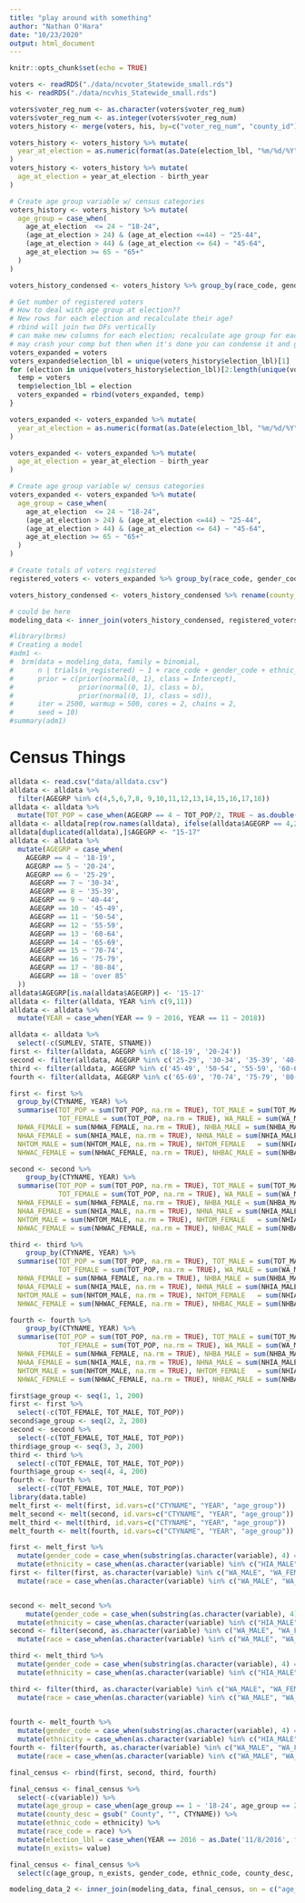 ```yaml
---
title: "play around with something"
author: "Nathan O'Hara"
date: "10/23/2020"
output: html_document
---
```


```r
knitr::opts_chunk$set(echo = TRUE)
```

```r
voters <- readRDS("./data/ncvoter_Statewide_small.rds")
his <- readRDS("./data/ncvhis_Statewide_small.rds")
```

```r
voters$voter_reg_num <- as.character(voters$voter_reg_num)
voters$voter_reg_num <- as.integer(voters$voter_reg_num)
voters_history <- merge(voters, his, by=c("voter_reg_num", "county_id")) #need to fix this line, dunno what happening
```



```r
voters_history <- voters_history %>% mutate(
  year_at_election = as.numeric(format(as.Date(election_lbl, "%m/%d/%Y"), "%Y"))
)
voters_history <- voters_history %>% mutate(
  age_at_election = year_at_election - birth_year
)
```

```r
# Create age group variable w/ census categories
voters_history <- voters_history %>% mutate(
  age_group = case_when(
    age_at_election  <= 24 ~ "18-24",
    (age_at_election > 24) & (age_at_election <=44) ~ "25-44",
    (age_at_election > 44) & (age_at_election <= 64) ~ "45-64",
    age_at_election >= 65 ~ "65+"
  )
)
```

```r
voters_history_condensed <- voters_history %>% group_by(race_code, gender_code, ethnic_code, age_group, county_desc.x, election_lbl) %>% summarise(n = n())
```

```r
# Get number of registered voters
# How to deal with age group at election??
# New rows for each election and recalculate their age?
# rbind will join two DFs vertically
# can make new columns for each election; recalculate age group for each of those elections
# may crash your comp but then when it's done you can condense it and garbage collect the orig df
voters_expanded = voters
voters_expanded$election_lbl = unique(voters_history$election_lbl)[1]
for (election in unique(voters_history$election_lbl)[2:length(unique(voters_history$election_lbl))]){
  temp = voters
  temp$election_lbl = election
  voters_expanded = rbind(voters_expanded, temp)
}
```

```r
voters_expanded <- voters_expanded %>% mutate(
  year_at_election = as.numeric(format(as.Date(election_lbl, "%m/%d/%Y"), "%Y"))
)
```

```r
voters_expanded <- voters_expanded %>% mutate(
  age_at_election = year_at_election - birth_year
)
```

```r
# Create age group variable w/ census categories
voters_expanded <- voters_expanded %>% mutate(
  age_group = case_when(
    age_at_election  <= 24 ~ "18-24",
    (age_at_election > 24) & (age_at_election <=44) ~ "25-44",
    (age_at_election > 44) & (age_at_election <= 64) ~ "45-64",
    age_at_election >= 65 ~ "65+"
  )
)
```


```r
# Create totals of voters registered 
registered_voters <- voters_expanded %>% group_by(race_code, gender_code, ethnic_code, election_lbl, age_group, county_desc) %>% summarise(n_registered = n())
```

```r
voters_history_condensed <- voters_history_condensed %>% rename(county_desc = county_desc.x)
```

```r
# could be here
modeling_data <- inner_join(voters_history_condensed, registered_voters, by = c("race_code", "gender_code", "ethnic_code","age_group", "election_lbl", "county_desc"))
```

```r
#library(brms)
# Creating a model
#adm1 <-
#  brm(data = modeling_data, family = binomial,
#      n | trials(n_registered) ~ 1 + race_code + gender_code + ethnic_code + election_lbl + age_group + (1|county_desc),
#      prior = c(prior(normal(0, 1), class = Intercept),
#                prior(normal(0, 1), class = b),
#                prior(normal(0, 1), class = sd)),
#      iter = 2500, warmup = 500, cores = 2, chains = 2,
#      seed = 10)
#summary(adm1)
```

# Census Things

```r
alldata <- read.csv("data/alldata.csv")
alldata <- alldata %>%
  filter(AGEGRP %in% c(4,5,6,7,8, 9,10,11,12,13,14,15,16,17,18))
alldata <- alldata %>%
  mutate(TOT_POP = case_when(AGEGRP == 4 ~ TOT_POP/2, TRUE ~ as.double(TOT_POP)))
alldata <- alldata[rep(row.names(alldata), ifelse(alldata$AGEGRP == 4,2,1)),]
alldata[duplicated(alldata),]$AGEGRP <- "15-17"
alldata <- alldata %>%
  mutate(AGEGRP = case_when(
    AGEGRP == 4 ~ '18-19',
    AGEGRP == 5 ~ '20-24',
    AGEGRP == 6 ~ '25-29',
     AGEGRP == 7 ~ '30-34',
     AGEGRP == 8 ~ '35-39',
     AGEGRP == 9 ~ '40-44',
     AGEGRP == 10 ~ '45-49',
     AGEGRP == 11 ~ '50-54',
     AGEGRP == 12 ~ '55-59',
     AGEGRP == 13 ~ '60-64',
     AGEGRP == 14 ~ '65-69',
     AGEGRP == 15 ~ '70-74',
     AGEGRP == 16 ~ '75-79',
     AGEGRP == 17 ~ '80-84',
     AGEGRP == 18 ~ 'over 85'
  ))
alldata$AGEGRP[is.na(alldata$AGEGRP)] <- '15-17'
alldata <- filter(alldata, YEAR %in% c(9,11))
alldata <- alldata %>%
  mutate(YEAR = case_when(YEAR == 9 ~ 2016, YEAR == 11 ~ 2018))

alldata <- alldata %>%
  select(-c(SUMLEV, STATE, STNAME))
first <- filter(alldata, AGEGRP %in% c('18-19', '20-24'))
second <- filter(alldata, AGEGRP %in% c('25-29', '30-34', '35-39', '40-44'))
third <- filter(alldata, AGEGRP %in% c('45-49', '50-54', '55-59', '60-64'))
fourth <- filter(alldata, AGEGRP %in% c('65-69', '70-74', '75-79', '80-84', 'over 85'))

first <- first %>%
  group_by(CTYNAME, YEAR) %>%
  summarise(TOT_POP = sum(TOT_POP, na.rm = TRUE), TOT_MALE = sum(TOT_MALE, na.rm = TRUE), 
            TOT_FEMALE = sum(TOT_POP, na.rm = TRUE), WA_MALE = sum(WA_MALE, na.rm = TRUE), WA_FEMALE = sum(WA_FEMALE, na.rm = TRUE),  BA_MALE = sum(BA_MALE, na.rm = TRUE), BA_FEMALE = sum(BA_FEMALE, na.rm = TRUE),  IA_MALE = sum(IA_MALE, na.rm = TRUE), IA_FEMALE = sum(IA_FEMALE, na.rm = TRUE), AA_MALE = sum(AA_MALE, na.rm = TRUE), AA_FEMALE = sum(AA_FEMALE, na.rm = TRUE), NA_MALE = sum(AA_MALE, na.rm = TRUE), NA_FEMALE  = sum(NA_FEMALE, na.rm = TRUE),TOM_MALE = sum(TOM_MALE, na.rm = TRUE),  TOM_FEMALE   = sum(TOM_FEMALE, na.rm = TRUE),  WAC_MALE = sum(WAC_MALE, na.rm = TRUE), WAC_FEMALE  = sum(WAC_FEMALE, na.rm = TRUE),BAC_MALE= sum(BAC_MALE, na.rm = TRUE),BAC_FEMALE  = sum(BAC_FEMALE, na.rm = TRUE), IAC_MALE = sum(IAC_MALE, na.rm = TRUE), IAC_FEMALE = sum(IAC_FEMALE, na.rm = TRUE), AAC_MALE = sum(AAC_MALE, na.rm = TRUE), AAC_FEMALE = sum(AAC_FEMALE, na.rm = TRUE), NAC_MALE= sum(NAC_MALE, na.rm = TRUE), NAC_FEMALE = sum(NAC_FEMALE, na.rm = TRUE), NH_MALE = sum(NH_MALE, na.rm = TRUE), NH_FEMALE= sum(NH_FEMALE, na.rm = TRUE), NHWA_MALE= sum(NHWA_MALE, na.rm = TRUE),
  NHWA_FEMALE = sum(NHWA_FEMALE, na.rm = TRUE), NHBA_MALE = sum(NHBA_MALE, na.rm = TRUE), NHBA_FEMALE = sum(NHBA_FEMALE, na.rm = TRUE), NHIA_MALE = sum(NHIA_MALE, na.rm = TRUE), NHIA_FEMALE = sum(NHIA_FEMALE, na.rm = TRUE), NHAA_MALE = sum(NHAA_MALE, na.rm = TRUE), 
  NHAA_FEMALE = sum(NHIA_MALE, na.rm = TRUE), NHNA_MALE = sum(NHIA_MALE, na.rm = TRUE), NHNA_FEMALE = sum(NHNA_FEMALE, na.rm = TRUE),
  NHTOM_MALE = sum(NHTOM_MALE, na.rm = TRUE), NHTOM_FEMALE   = sum(NHIA_MALE, na.rm = TRUE), NHWAC_MALE = sum(NHIA_MALE, na.rm = TRUE),
  NHWAC_FEMALE = sum(NHWAC_FEMALE, na.rm = TRUE), NHBAC_MALE = sum(NHBAC_MALE, na.rm = TRUE), NHBAC_FEMALE = sum(NHBAC_FEMALE, na.rm = TRUE), NHIAC_MALE = sum(NHIAC_MALE, na.rm = TRUE),  NHIAC_FEMALE = sum(NHIAC_FEMALE, na.rm = TRUE), NHAAC_MALE  = sum(NHAAC_MALE, na.rm = TRUE), NHAAC_FEMALE = sum(NHAAC_FEMALE, na.rm = TRUE), NHNAC_MALE = sum(NHNAC_MALE, na.rm = TRUE), NHNAC_FEMALE = sum(NHNAC_FEMALE, na.rm = TRUE),  H_MALE = sum(H_MALE, na.rm = TRUE), H_FEMALE = sum(H_FEMALE, na.rm = TRUE), HWA_MALE = sum(HWA_MALE, na.rm = TRUE), HWA_FEMALE = sum(HWA_FEMALE, na.rm = TRUE), HBA_MALE = sum(HBA_MALE, na.rm = TRUE), HBA_FEMALE = sum(HBA_FEMALE, na.rm = TRUE),   HIA_MALE     = sum(HIA_MALE, na.rm = TRUE), HIA_FEMALE = sum(HIA_FEMALE, na.rm = TRUE), HAA_MALE  = sum(HAA_MALE, na.rm = TRUE), HAA_FEMALE = sum(HAA_FEMALE, na.rm = TRUE), HNA_MALE = sum(HNA_MALE, na.rm = TRUE), HNA_FEMALE = sum(HNA_FEMALE, na.rm = TRUE), HTOM_MALE  = sum(HTOM_MALE, na.rm = TRUE),HTOM_FEMALE = sum(HTOM_FEMALE, na.rm = TRUE), HWAC_MALE = sum(HWAC_MALE, na.rm = TRUE), HWAC_FEMALE = sum(HWAC_FEMALE, na.rm = TRUE), HBAC_MALE = sum(HBAC_MALE, na.rm = TRUE), HBAC_FEMALE = sum(HBAC_FEMALE, na.rm = TRUE), HIAC_MALE = sum(HIAC_MALE, na.rm = TRUE), HIAC_FEMALE = sum(HIAC_FEMALE, na.rm = TRUE), HAAC_MALE  = sum(HAAC_MALE, na.rm = TRUE), HAAC_FEMALE = sum(HAAC_FEMALE, na.rm = TRUE), HNAC_MALE = sum(HNAC_MALE, na.rm = TRUE), HNAC_FEMALE  = sum(HNAC_FEMALE, na.rm = TRUE))

second <- second %>%
    group_by(CTYNAME, YEAR) %>%
  summarise(TOT_POP = sum(TOT_POP, na.rm = TRUE), TOT_MALE = sum(TOT_MALE, na.rm = TRUE), 
            TOT_FEMALE = sum(TOT_POP, na.rm = TRUE), WA_MALE = sum(WA_MALE, na.rm = TRUE), WA_FEMALE = sum(WA_FEMALE, na.rm = TRUE),  BA_MALE = sum(BA_MALE, na.rm = TRUE), BA_FEMALE = sum(BA_FEMALE, na.rm = TRUE),  IA_MALE = sum(IA_MALE, na.rm = TRUE), IA_FEMALE = sum(IA_FEMALE, na.rm = TRUE), AA_MALE = sum(AA_MALE, na.rm = TRUE), AA_FEMALE = sum(AA_FEMALE, na.rm = TRUE), NA_MALE = sum(AA_MALE, na.rm = TRUE), NA_FEMALE  = sum(NA_FEMALE, na.rm = TRUE),TOM_MALE = sum(TOM_MALE, na.rm = TRUE),  TOM_FEMALE   = sum(TOM_FEMALE, na.rm = TRUE),  WAC_MALE = sum(WAC_MALE, na.rm = TRUE), WAC_FEMALE  = sum(WAC_FEMALE, na.rm = TRUE),BAC_MALE= sum(BAC_MALE, na.rm = TRUE),BAC_FEMALE  = sum(BAC_FEMALE, na.rm = TRUE), IAC_MALE = sum(IAC_MALE, na.rm = TRUE), IAC_FEMALE = sum(IAC_FEMALE, na.rm = TRUE), AAC_MALE = sum(AAC_MALE, na.rm = TRUE), AAC_FEMALE = sum(AAC_FEMALE, na.rm = TRUE), NAC_MALE= sum(NAC_MALE, na.rm = TRUE), NAC_FEMALE = sum(NAC_FEMALE, na.rm = TRUE), NH_MALE = sum(NH_MALE, na.rm = TRUE), NH_FEMALE= sum(NH_FEMALE, na.rm = TRUE), NHWA_MALE= sum(NHWA_MALE, na.rm = TRUE),
  NHWA_FEMALE = sum(NHWA_FEMALE, na.rm = TRUE), NHBA_MALE = sum(NHBA_MALE, na.rm = TRUE), NHBA_FEMALE = sum(NHBA_FEMALE, na.rm = TRUE), NHIA_MALE = sum(NHIA_MALE, na.rm = TRUE), NHIA_FEMALE = sum(NHIA_FEMALE, na.rm = TRUE), NHAA_MALE = sum(NHAA_MALE, na.rm = TRUE), 
  NHAA_FEMALE = sum(NHIA_MALE, na.rm = TRUE), NHNA_MALE = sum(NHIA_MALE, na.rm = TRUE), NHNA_FEMALE = sum(NHNA_FEMALE, na.rm = TRUE),
  NHTOM_MALE = sum(NHTOM_MALE, na.rm = TRUE), NHTOM_FEMALE   = sum(NHIA_MALE, na.rm = TRUE), NHWAC_MALE = sum(NHIA_MALE, na.rm = TRUE),
  NHWAC_FEMALE = sum(NHWAC_FEMALE, na.rm = TRUE), NHBAC_MALE = sum(NHBAC_MALE, na.rm = TRUE), NHBAC_FEMALE = sum(NHBAC_FEMALE, na.rm = TRUE), NHIAC_MALE = sum(NHIAC_MALE, na.rm = TRUE),  NHIAC_FEMALE = sum(NHIAC_FEMALE, na.rm = TRUE), NHAAC_MALE  = sum(NHAAC_MALE, na.rm = TRUE), NHAAC_FEMALE = sum(NHAAC_FEMALE, na.rm = TRUE), NHNAC_MALE = sum(NHNAC_MALE, na.rm = TRUE), NHNAC_FEMALE = sum(NHNAC_FEMALE, na.rm = TRUE),  H_MALE = sum(H_MALE, na.rm = TRUE), H_FEMALE = sum(H_FEMALE, na.rm = TRUE), HWA_MALE = sum(HWA_MALE, na.rm = TRUE), HWA_FEMALE = sum(HWA_FEMALE, na.rm = TRUE), HBA_MALE = sum(HBA_MALE, na.rm = TRUE), HBA_FEMALE = sum(HBA_FEMALE, na.rm = TRUE),   HIA_MALE     = sum(HIA_MALE, na.rm = TRUE), HIA_FEMALE = sum(HIA_FEMALE, na.rm = TRUE), HAA_MALE  = sum(HAA_MALE, na.rm = TRUE), HAA_FEMALE = sum(HAA_FEMALE, na.rm = TRUE), HNA_MALE = sum(HNA_MALE, na.rm = TRUE), HNA_FEMALE = sum(HNA_FEMALE, na.rm = TRUE), HTOM_MALE  = sum(HTOM_MALE, na.rm = TRUE),HTOM_FEMALE = sum(HTOM_FEMALE, na.rm = TRUE), HWAC_MALE = sum(HWAC_MALE, na.rm = TRUE), HWAC_FEMALE = sum(HWAC_FEMALE, na.rm = TRUE), HBAC_MALE = sum(HBAC_MALE, na.rm = TRUE), HBAC_FEMALE = sum(HBAC_FEMALE, na.rm = TRUE), HIAC_MALE = sum(HIAC_MALE, na.rm = TRUE), HIAC_FEMALE = sum(HIAC_FEMALE, na.rm = TRUE), HAAC_MALE  = sum(HAAC_MALE, na.rm = TRUE), HAAC_FEMALE = sum(HAAC_FEMALE, na.rm = TRUE), HNAC_MALE = sum(HNAC_MALE, na.rm = TRUE), HNAC_FEMALE  = sum(HNAC_FEMALE, na.rm = TRUE))

third <- third %>%
    group_by(CTYNAME, YEAR) %>%
  summarise(TOT_POP = sum(TOT_POP, na.rm = TRUE), TOT_MALE = sum(TOT_MALE, na.rm = TRUE), 
            TOT_FEMALE = sum(TOT_POP, na.rm = TRUE), WA_MALE = sum(WA_MALE, na.rm = TRUE), WA_FEMALE = sum(WA_FEMALE, na.rm = TRUE),  BA_MALE = sum(BA_MALE, na.rm = TRUE), BA_FEMALE = sum(BA_FEMALE, na.rm = TRUE),  IA_MALE = sum(IA_MALE, na.rm = TRUE), IA_FEMALE = sum(IA_FEMALE, na.rm = TRUE), AA_MALE = sum(AA_MALE, na.rm = TRUE), AA_FEMALE = sum(AA_FEMALE, na.rm = TRUE), NA_MALE = sum(AA_MALE, na.rm = TRUE), NA_FEMALE  = sum(NA_FEMALE, na.rm = TRUE),TOM_MALE = sum(TOM_MALE, na.rm = TRUE),  TOM_FEMALE   = sum(TOM_FEMALE, na.rm = TRUE),  WAC_MALE = sum(WAC_MALE, na.rm = TRUE), WAC_FEMALE  = sum(WAC_FEMALE, na.rm = TRUE),BAC_MALE= sum(BAC_MALE, na.rm = TRUE),BAC_FEMALE  = sum(BAC_FEMALE, na.rm = TRUE), IAC_MALE = sum(IAC_MALE, na.rm = TRUE), IAC_FEMALE = sum(IAC_FEMALE, na.rm = TRUE), AAC_MALE = sum(AAC_MALE, na.rm = TRUE), AAC_FEMALE = sum(AAC_FEMALE, na.rm = TRUE), NAC_MALE= sum(NAC_MALE, na.rm = TRUE), NAC_FEMALE = sum(NAC_FEMALE, na.rm = TRUE), NH_MALE = sum(NH_MALE, na.rm = TRUE), NH_FEMALE= sum(NH_FEMALE, na.rm = TRUE), NHWA_MALE= sum(NHWA_MALE, na.rm = TRUE),
  NHWA_FEMALE = sum(NHWA_FEMALE, na.rm = TRUE), NHBA_MALE = sum(NHBA_MALE, na.rm = TRUE), NHBA_FEMALE = sum(NHBA_FEMALE, na.rm = TRUE), NHIA_MALE = sum(NHIA_MALE, na.rm = TRUE), NHIA_FEMALE = sum(NHIA_FEMALE, na.rm = TRUE), NHAA_MALE = sum(NHAA_MALE, na.rm = TRUE), 
  NHAA_FEMALE = sum(NHIA_MALE, na.rm = TRUE), NHNA_MALE = sum(NHIA_MALE, na.rm = TRUE), NHNA_FEMALE = sum(NHNA_FEMALE, na.rm = TRUE),
  NHTOM_MALE = sum(NHTOM_MALE, na.rm = TRUE), NHTOM_FEMALE   = sum(NHIA_MALE, na.rm = TRUE), NHWAC_MALE = sum(NHIA_MALE, na.rm = TRUE),
  NHWAC_FEMALE = sum(NHWAC_FEMALE, na.rm = TRUE), NHBAC_MALE = sum(NHBAC_MALE, na.rm = TRUE), NHBAC_FEMALE = sum(NHBAC_FEMALE, na.rm = TRUE), NHIAC_MALE = sum(NHIAC_MALE, na.rm = TRUE),  NHIAC_FEMALE = sum(NHIAC_FEMALE, na.rm = TRUE), NHAAC_MALE  = sum(NHAAC_MALE, na.rm = TRUE), NHAAC_FEMALE = sum(NHAAC_FEMALE, na.rm = TRUE), NHNAC_MALE = sum(NHNAC_MALE, na.rm = TRUE), NHNAC_FEMALE = sum(NHNAC_FEMALE, na.rm = TRUE),  H_MALE = sum(H_MALE, na.rm = TRUE), H_FEMALE = sum(H_FEMALE, na.rm = TRUE), HWA_MALE = sum(HWA_MALE, na.rm = TRUE), HWA_FEMALE = sum(HWA_FEMALE, na.rm = TRUE), HBA_MALE = sum(HBA_MALE, na.rm = TRUE), HBA_FEMALE = sum(HBA_FEMALE, na.rm = TRUE),   HIA_MALE     = sum(HIA_MALE, na.rm = TRUE), HIA_FEMALE = sum(HIA_FEMALE, na.rm = TRUE), HAA_MALE  = sum(HAA_MALE, na.rm = TRUE), HAA_FEMALE = sum(HAA_FEMALE, na.rm = TRUE), HNA_MALE = sum(HNA_MALE, na.rm = TRUE), HNA_FEMALE = sum(HNA_FEMALE, na.rm = TRUE), HTOM_MALE  = sum(HTOM_MALE, na.rm = TRUE),HTOM_FEMALE = sum(HTOM_FEMALE, na.rm = TRUE), HWAC_MALE = sum(HWAC_MALE, na.rm = TRUE), HWAC_FEMALE = sum(HWAC_FEMALE, na.rm = TRUE), HBAC_MALE = sum(HBAC_MALE, na.rm = TRUE), HBAC_FEMALE = sum(HBAC_FEMALE, na.rm = TRUE), HIAC_MALE = sum(HIAC_MALE, na.rm = TRUE), HIAC_FEMALE = sum(HIAC_FEMALE, na.rm = TRUE), HAAC_MALE  = sum(HAAC_MALE, na.rm = TRUE), HAAC_FEMALE = sum(HAAC_FEMALE, na.rm = TRUE), HNAC_MALE = sum(HNAC_MALE, na.rm = TRUE), HNAC_FEMALE  = sum(HNAC_FEMALE, na.rm = TRUE))

fourth <- fourth %>%
    group_by(CTYNAME, YEAR) %>%
  summarise(TOT_POP = sum(TOT_POP, na.rm = TRUE), TOT_MALE = sum(TOT_MALE, na.rm = TRUE), 
            TOT_FEMALE = sum(TOT_POP, na.rm = TRUE), WA_MALE = sum(WA_MALE, na.rm = TRUE), WA_FEMALE = sum(WA_FEMALE, na.rm = TRUE),  BA_MALE = sum(BA_MALE, na.rm = TRUE), BA_FEMALE = sum(BA_FEMALE, na.rm = TRUE),  IA_MALE = sum(IA_MALE, na.rm = TRUE), IA_FEMALE = sum(IA_FEMALE, na.rm = TRUE), AA_MALE = sum(AA_MALE, na.rm = TRUE), AA_FEMALE = sum(AA_FEMALE, na.rm = TRUE), NA_MALE = sum(AA_MALE, na.rm = TRUE), NA_FEMALE  = sum(NA_FEMALE, na.rm = TRUE),TOM_MALE = sum(TOM_MALE, na.rm = TRUE),  TOM_FEMALE   = sum(TOM_FEMALE, na.rm = TRUE),  WAC_MALE = sum(WAC_MALE, na.rm = TRUE), WAC_FEMALE  = sum(WAC_FEMALE, na.rm = TRUE),BAC_MALE= sum(BAC_MALE, na.rm = TRUE),BAC_FEMALE  = sum(BAC_FEMALE, na.rm = TRUE), IAC_MALE = sum(IAC_MALE, na.rm = TRUE), IAC_FEMALE = sum(IAC_FEMALE, na.rm = TRUE), AAC_MALE = sum(AAC_MALE, na.rm = TRUE), AAC_FEMALE = sum(AAC_FEMALE, na.rm = TRUE), NAC_MALE= sum(NAC_MALE, na.rm = TRUE), NAC_FEMALE = sum(NAC_FEMALE, na.rm = TRUE), NH_MALE = sum(NH_MALE, na.rm = TRUE), NH_FEMALE= sum(NH_FEMALE, na.rm = TRUE), NHWA_MALE= sum(NHWA_MALE, na.rm = TRUE),
  NHWA_FEMALE = sum(NHWA_FEMALE, na.rm = TRUE), NHBA_MALE = sum(NHBA_MALE, na.rm = TRUE), NHBA_FEMALE = sum(NHBA_FEMALE, na.rm = TRUE), NHIA_MALE = sum(NHIA_MALE, na.rm = TRUE), NHIA_FEMALE = sum(NHIA_FEMALE, na.rm = TRUE), NHAA_MALE = sum(NHAA_MALE, na.rm = TRUE), 
  NHAA_FEMALE = sum(NHIA_MALE, na.rm = TRUE), NHNA_MALE = sum(NHIA_MALE, na.rm = TRUE), NHNA_FEMALE = sum(NHNA_FEMALE, na.rm = TRUE),
  NHTOM_MALE = sum(NHTOM_MALE, na.rm = TRUE), NHTOM_FEMALE   = sum(NHIA_MALE, na.rm = TRUE), NHWAC_MALE = sum(NHIA_MALE, na.rm = TRUE),
  NHWAC_FEMALE = sum(NHWAC_FEMALE, na.rm = TRUE), NHBAC_MALE = sum(NHBAC_MALE, na.rm = TRUE), NHBAC_FEMALE = sum(NHBAC_FEMALE, na.rm = TRUE), NHIAC_MALE = sum(NHIAC_MALE, na.rm = TRUE),  NHIAC_FEMALE = sum(NHIAC_FEMALE, na.rm = TRUE), NHAAC_MALE  = sum(NHAAC_MALE, na.rm = TRUE), NHAAC_FEMALE = sum(NHAAC_FEMALE, na.rm = TRUE), NHNAC_MALE = sum(NHNAC_MALE, na.rm = TRUE), NHNAC_FEMALE = sum(NHNAC_FEMALE, na.rm = TRUE),  H_MALE = sum(H_MALE, na.rm = TRUE), H_FEMALE = sum(H_FEMALE, na.rm = TRUE), HWA_MALE = sum(HWA_MALE, na.rm = TRUE), HWA_FEMALE = sum(HWA_FEMALE, na.rm = TRUE), HBA_MALE = sum(HBA_MALE, na.rm = TRUE), HBA_FEMALE = sum(HBA_FEMALE, na.rm = TRUE),   HIA_MALE     = sum(HIA_MALE, na.rm = TRUE), HIA_FEMALE = sum(HIA_FEMALE, na.rm = TRUE), HAA_MALE  = sum(HAA_MALE, na.rm = TRUE), HAA_FEMALE = sum(HAA_FEMALE, na.rm = TRUE), HNA_MALE = sum(HNA_MALE, na.rm = TRUE), HNA_FEMALE = sum(HNA_FEMALE, na.rm = TRUE), HTOM_MALE  = sum(HTOM_MALE, na.rm = TRUE),HTOM_FEMALE = sum(HTOM_FEMALE, na.rm = TRUE), HWAC_MALE = sum(HWAC_MALE, na.rm = TRUE), HWAC_FEMALE = sum(HWAC_FEMALE, na.rm = TRUE), HBAC_MALE = sum(HBAC_MALE, na.rm = TRUE), HBAC_FEMALE = sum(HBAC_FEMALE, na.rm = TRUE), HIAC_MALE = sum(HIAC_MALE, na.rm = TRUE), HIAC_FEMALE = sum(HIAC_FEMALE, na.rm = TRUE), HAAC_MALE  = sum(HAAC_MALE, na.rm = TRUE), HAAC_FEMALE = sum(HAAC_FEMALE, na.rm = TRUE), HNAC_MALE = sum(HNAC_MALE, na.rm = TRUE), HNAC_FEMALE  = sum(HNAC_FEMALE, na.rm = TRUE))

first$age_group <- seq(1, 1, 200)
first <- first %>%
  select(-c(TOT_FEMALE, TOT_MALE, TOT_POP))
second$age_group <- seq(2, 2, 200)
second <- second %>%
  select(-c(TOT_FEMALE, TOT_MALE, TOT_POP))
third$age_group <- seq(3, 3, 200)
third <- third %>%
  select(-c(TOT_FEMALE, TOT_MALE, TOT_POP))
fourth$age_group <- seq(4, 4, 200)
fourth <- fourth %>%
  select(-c(TOT_FEMALE, TOT_MALE, TOT_POP))
library(data.table)
melt_first <- melt(first, id.vars=c("CTYNAME", "YEAR", "age_group"))
melt_second <- melt(second, id.vars=c("CTYNAME", "YEAR", "age_group"))
melt_third <- melt(third, id.vars=c("CTYNAME", "YEAR", "age_group"))
melt_fourth <- melt(fourth, id.vars=c("CTYNAME", "YEAR", "age_group"))

first <- melt_first %>%
  mutate(gender_code = case_when(substring(as.character(variable), 4) == 'MALE' ~ 'M', TRUE ~ 'F')) %>%
  mutate(ethnicity = case_when(as.character(variable) %in% c("HIA_MALE", "HIA_FEMALE", "HAA_MALE", "HAA_FEMALE", "HNA_MALE", "HNA_FEMALE", "HTOM_MALE", "HTOM_FEMALE", "HWAC_MALE", "HWAC_FEMALE", "HBAC_MALE", "HBAC_FEMALE", "HIAC_MALE", "HIAC_FEMALE", "HAAC_MALE", "HAAC_FEMALE", "HNAC_MALE", "HNAC_FEMALE") ~ 'HL', TRUE ~ 'NL')) 
first <- filter(first, as.character(variable) %in% c("WA_MALE", "WA_FEMALE", "BA_MALE", "BA_FEMALE", "IA_FEMALE", "IA_MALE", "IA_FEMALE", "AA_MALE", "AA_FEMALE", "NA_MALE", "NA_FEMALER", "TOM_MALE", "TOM_FEMALE", "NHWA_MALE", "NHWA_FEMALE", "NHIA_MALE", "NHIA_FEMALE", "NHBA_MALE", "NHBA_FEMALE", "NHAA_MALE", "NHAA_FEMALE", "NHNA_MALE", "NHANA_FEMALE", "NHTOM_MALE", "NHTOM_FEMALE", "HWA_MALE", "HWA_FEMALE", "HBA_MALE", "HBA_FEMALE", "HIA_MALE", "HIA_FEMALE", "HAA_MALE", "HAA_FEMALE", "HNA_MALE", "HNA_FEMALE", "HTOM_MALE", "HTOM_FEMALE")) %>%
  mutate(race = case_when(as.character(variable) %in% c("WA_MALE", "WA_FEMALE", "NHWA_MALE", "NHWA_FEMALE", "HWA_FEMALE", "HWA_MALE") ~ 'W', as.character(variable) %in% c("BA_MALE", "BA_FEMALE", "NHBA_MALE", "NHBA_FEMALE", "HBA_FEMALE", "HBA_MALE") ~ 'B', as.character(variable) %in% c("IA_MALE", "IA_FEMALE", "NHIA_MALE", "NHIA_FEMALE", "HIA_MALE", "HIA_FEMALE") ~ 'I', as.character(variable) %in% c("TOM_FEMALE", "TOM_MALE", "NHTOM_MALE", "NHTOM_FEMALE", "HTOM_MALE", "HTOM_FEMALE") ~ 'M', as.character(variable) %in% c("NA_MALE", "NA_FEMALE", "NHNA_FEMALE", "NHNA_MALE", "HNA_FEMALE", "HNA_MALE") ~ 'P', as.character(variable) %in% c("AA_MALE", "AA_FEMALE", "NHAA_MALE", "NHAA_FEMALE", "HAA_FEMALE", "HAA_MALE") ~ 'A', TRUE ~ 'O'))


second <- melt_second %>%
    mutate(gender_code = case_when(substring(as.character(variable), 4) == 'MALE' ~ 'M', TRUE ~ 'F')) %>%
  mutate(ethnicity = case_when(as.character(variable) %in% c("HIA_MALE", "HIA_FEMALE", "HAA_MALE", "HAA_FEMALE", "HNA_MALE", "HNA_FEMALE", "HTOM_MALE", "HTOM_FEMALE", "HWAC_MALE", "HWAC_FEMALE", "HBAC_MALE", "HBAC_FEMALE", "HIAC_MALE", "HIAC_FEMALE", "HAAC_MALE", "HAAC_FEMALE", "HNAC_MALE", "HNAC_FEMALE") ~ 'HL', TRUE ~ 'NL')) 
second <- filter(second, as.character(variable) %in% c("WA_MALE", "WA_FEMALE", "BA_MALE", "BA_FEMALE", "IA_FEMALE", "IA_MALE", "IA_FEMALE", "AA_MALE", "AA_FEMALE", "NA_MALE", "NA_FEMALER", "TOM_MALE", "TOM_FEMALE", "NHWA_MALE", "NHWA_FEMALE", "NHIA_MALE", "NHIA_FEMALE", "NHBA_MALE", "NHBA_FEMALE", "NHAA_MALE", "NHAA_FEMALE", "NHNA_MALE", "NHANA_FEMALE", "NHTOM_MALE", "NHTOM_FEMALE", "HWA_MALE", "HWA_FEMALE", "HBA_MALE", "HBA_FEMALE", "HIA_MALE", "HIA_FEMALE", "HAA_MALE", "HAA_FEMALE", "HNA_MALE", "HNA_FEMALE", "HTOM_MALE", "HTOM_FEMALE"))%>%
  mutate(race = case_when(as.character(variable) %in% c("WA_MALE", "WA_FEMALE", "NHWA_MALE", "NHWA_FEMALE", "HWA_FEMALE", "HWA_MALE") ~ 'W', as.character(variable) %in% c("BA_MALE", "BA_FEMALE", "NHBA_MALE", "NHBA_FEMALE", "HBA_FEMALE", "HBA_MALE") ~ 'B', as.character(variable) %in% c("IA_MALE", "IA_FEMALE", "NHIA_MALE", "NHIA_FEMALE", "HIA_MALE", "HIA_FEMALE") ~ 'I', as.character(variable) %in% c("TOM_FEMALE", "TOM_MALE", "NHTOM_MALE", "NHTOM_FEMALE", "HTOM_MALE", "HTOM_FEMALE") ~ 'M', as.character(variable) %in% c("NA_MALE", "NA_FEMALE", "NHNA_FEMALE", "NHNA_MALE", "HNA_FEMALE", "HNA_MALE") ~ 'P', as.character(variable) %in% c("AA_MALE", "AA_FEMALE", "NHAA_MALE", "NHAA_FEMALE", "HAA_FEMALE", "HAA_MALE") ~ 'A', TRUE ~ 'O'))

third <- melt_third %>%
  mutate(gender_code = case_when(substring(as.character(variable), 4) == 'MALE' ~ 'M', TRUE ~ 'F')) %>%
  mutate(ethnicity = case_when(as.character(variable) %in% c("HIA_MALE", "HIA_FEMALE", "HAA_MALE", "HAA_FEMALE", "HNA_MALE", "HNA_FEMALE", "HTOM_MALE", "HTOM_FEMALE", "HWAC_MALE", "HWAC_FEMALE", "HBAC_MALE", "HBAC_FEMALE", "HIAC_MALE", "HIAC_FEMALE", "HAAC_MALE", "HAAC_FEMALE", "HNAC_MALE", "HNAC_FEMALE") ~ 'HL', TRUE ~ 'NL')) 

third <- filter(third, as.character(variable) %in% c("WA_MALE", "WA_FEMALE", "BA_MALE", "BA_FEMALE", "IA_FEMALE", "IA_MALE", "IA_FEMALE", "AA_MALE", "AA_FEMALE", "NA_MALE", "NA_FEMALER", "TOM_MALE", "TOM_FEMALE", "NHWA_MALE", "NHWA_FEMALE", "NHIA_MALE", "NHIA_FEMALE", "NHBA_MALE", "NHBA_FEMALE", "NHAA_MALE", "NHAA_FEMALE", "NHNA_MALE", "NHANA_FEMALE", "NHTOM_MALE", "NHTOM_FEMALE", "HWA_MALE", "HWA_FEMALE", "HBA_MALE", "HBA_FEMALE", "HIA_MALE", "HIA_FEMALE", "HAA_MALE", "HAA_FEMALE", "HNA_MALE", "HNA_FEMALE", "HTOM_MALE", "HTOM_FEMALE")) %>%
  mutate(race = case_when(as.character(variable) %in% c("WA_MALE", "WA_FEMALE", "NHWA_MALE", "NHWA_FEMALE", "HWA_FEMALE", "HWA_MALE") ~ 'W', as.character(variable) %in% c("BA_MALE", "BA_FEMALE", "NHBA_MALE", "NHBA_FEMALE", "HBA_FEMALE", "HBA_MALE") ~ 'B', as.character(variable) %in% c("IA_MALE", "IA_FEMALE", "NHIA_MALE", "NHIA_FEMALE", "HIA_MALE", "HIA_FEMALE") ~ 'I', as.character(variable) %in% c("TOM_FEMALE", "TOM_MALE", "NHTOM_MALE", "NHTOM_FEMALE", "HTOM_MALE", "HTOM_FEMALE") ~ 'M', as.character(variable) %in% c("NA_MALE", "NA_FEMALE", "NHNA_FEMALE", "NHNA_MALE", "HNA_FEMALE", "HNA_MALE") ~ 'P', as.character(variable) %in% c("AA_MALE", "AA_FEMALE", "NHAA_MALE", "NHAA_FEMALE", "HAA_FEMALE", "HAA_MALE") ~ 'A', TRUE ~ 'O'))
  

fourth <- melt_fourth %>%
  mutate(gender_code = case_when(substring(as.character(variable), 4) == 'MALE' ~ 'M', TRUE ~ 'F')) %>%
  mutate(ethnicity = case_when(as.character(variable) %in% c("HIA_MALE", "HIA_FEMALE", "HAA_MALE", "HAA_FEMALE", "HNA_MALE", "HNA_FEMALE", "HTOM_MALE", "HTOM_FEMALE", "HWAC_MALE", "HWAC_FEMALE", "HBAC_MALE", "HBAC_FEMALE", "HIAC_MALE", "HIAC_FEMALE", "HAAC_MALE", "HAAC_FEMALE", "HNAC_MALE", "HNAC_FEMALE") ~ 'HL', TRUE ~ 'NL'))
fourth <- filter(fourth, as.character(variable) %in% c("WA_MALE", "WA_FEMALE", "BA_MALE", "BA_FEMALE", "IA_FEMALE", "IA_MALE", "IA_FEMALE", "AA_MALE", "AA_FEMALE", "NA_MALE", "NA_FEMALER", "TOM_MALE", "TOM_FEMALE", "NHWA_MALE", "NHWA_FEMALE", "NHIA_MALE", "NHIA_FEMALE", "NHBA_MALE", "NHBA_FEMALE", "NHAA_MALE", "NHAA_FEMALE", "NHNA_MALE", "NHANA_FEMALE", "NHTOM_MALE", "NHTOM_FEMALE", "HWA_MALE", "HWA_FEMALE", "HBA_MALE", "HBA_FEMALE", "HIA_MALE", "HIA_FEMALE", "HAA_MALE", "HAA_FEMALE", "HNA_MALE", "HNA_FEMALE", "HTOM_MALE", "HTOM_FEMALE")) %>%
  mutate(race = case_when(as.character(variable) %in% c("WA_MALE", "WA_FEMALE", "NHWA_MALE", "NHWA_FEMALE", "HWA_FEMALE", "HWA_MALE") ~ 'W', as.character(variable) %in% c("BA_MALE", "BA_FEMALE", "NHBA_MALE", "NHBA_FEMALE", "HBA_FEMALE", "HBA_MALE") ~ 'B', as.character(variable) %in% c("IA_MALE", "IA_FEMALE", "NHIA_MALE", "NHIA_FEMALE", "HIA_MALE", "HIA_FEMALE") ~ 'I', as.character(variable) %in% c("TOM_FEMALE", "TOM_MALE", "NHTOM_MALE", "NHTOM_FEMALE", "HTOM_MALE", "HTOM_FEMALE") ~ 'M', as.character(variable) %in% c("NA_MALE", "NA_FEMALE", "NHNA_FEMALE", "NHNA_MALE", "HNA_FEMALE", "HNA_MALE") ~ 'P', as.character(variable) %in% c("AA_MALE", "AA_FEMALE", "NHAA_MALE", "NHAA_FEMALE", "HAA_FEMALE", "HAA_MALE") ~ 'A', TRUE ~ 'O'))

final_census <- rbind(first, second, third, fourth)

final_census <- final_census %>%
  select(-c(variable)) %>%
  mutate(age_group = case_when(age_group == 1 ~ '18-24', age_group == 2 ~ '25-44', age_group == 3 ~ '45-64', TRUE ~ 'over 65')) %>%
  mutate(county_desc = gsub(" County", "", CTYNAME)) %>%
  mutate(ethnic_code = ethnicity) %>%
  mutate(race_code = race) %>% 
  mutate(election_lbl = case_when(YEAR == 2016 ~ as.Date('11/8/2016', format = "%m/%d/%Y"), YEAR == 2018 ~ as.Date('11/6/2018', format = "%m/%d/%Y"))) %>%
  mutate(n_exists= value)

final_census <- final_census %>%
  select(c(age_group, n_exists, gender_code, ethnic_code, county_desc, election_lbl, race_code))
```

```r
modeling_data_2 <- inner_join(modeling_data, final_census, on = c("age_group", "gender_code", "race_code", "ethnic_code", "county_desc", "election_lbl"))
```































